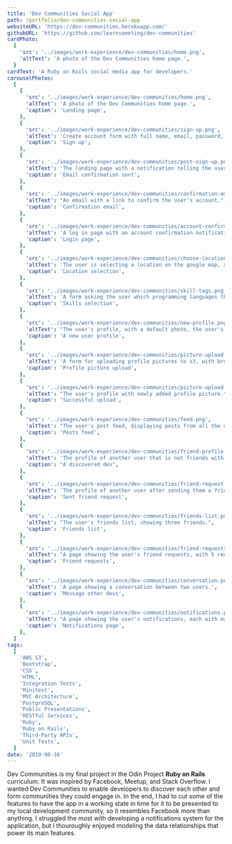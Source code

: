 ```yaml
---
title: 'Dev Communities Social App'
path: /portfolio/dev-communities-social-app
websiteURL: 'https://dev-communities.herokuapp.com/'
githubURL: 'https://github.com/learnsometing/dev-communities'
cardPhoto:
  {
    'src': '../images/work-experience/dev-communities/home.png',
    'altText': 'A photo of the Dev Communities home page.',
  }
cardText: 'A Ruby on Rails social media app for developers.'
carouselPhotos:
  [
    {
      'src': '../images/work-experience/dev-communities/home.png',
      'altText': 'A photo of the Dev Communities home page.',
      'caption': 'Landing page',
    },
    {
      'src': '../images/work-experience/dev-communities/sign-up.png',
      'altText': 'Create account form with full name, email, password, and password confirmation fields.',
      'caption': 'Sign up',
    },
    {
      'src': '../images/work-experience/dev-communities/post-sign-up.png',
      'altText': 'The landing page with a notification telling the user to check their email for a confirmation link.',
      'caption': 'Email confirmation sent',
    },
    {
      'src': '../images/work-experience/dev-communities/confirmation-email.png',
      'altText': "An email with a link to confirm the user's account.",
      'caption': 'Confirmation email',
    },
    {
      'src': '../images/work-experience/dev-communities/account-confirmation.png',
      'altText': 'A log in page with an account confirmation notification and a form with email and password fields.',
      'caption': 'Login page',
    },
    {
      'src': '../images/work-experience/dev-communities/choose-location.png',
      'altText': 'The user is selecting a location on the google map, and a pop up is asking the user to confirm their location.',
      'caption': 'Location selection',
    },
    {
      'src': '../images/work-experience/dev-communities/skill-tags.png',
      'altText': 'A form asking the user which programming languages they use, which can be chosen via a multi select search.',
      'caption': 'Skills selection',
    },
    {
      'src': '../images/work-experience/dev-communities/new-profile.png',
      'altText': "The user's profile, with a default photo, the user's name, a tag cloud of the user's skills, the user's location, a link to the user's friends list, and a form for making posts.",
      'caption': 'A new user profile',
    },
    {
      'src': '../images/work-experience/dev-communities/picture-upload.png',
      'altText': 'A form for uploading profile pictures to s3, with browse, upload, and cancel buttons.',
      'caption': 'Profile picture upload',
    },
    {
      'src': '../images/work-experience/dev-communities/picture-upload-confirmation.png',
      'altText': "The user's profile with newly added profile picture.",
      'caption': 'Successful upload',
    },
    {
      'src': '../images/work-experience/dev-communities/feed.png',
      'altText': "The user's post feed, displaying posts from all the user's friends.",
      'caption': 'Posts feed',
    },
    {
      'src': '../images/work-experience/dev-communities/friend-profile.png',
      'altText': 'The profile of another user that is not friends with the logged in user with message and friend request buttons.',
      'caption': "A discovered dev",
    },
    {
      'src': '../images/work-experience/dev-communities/friend-request.png',
      'altText': 'The profile of another user after sending them a friend request',
      'caption': 'Sent friend request',
    },
    {
      'src': '../images/work-experience/dev-communities/friends-list.png',
      'altText': "The user's friends list, showing three friends.",
      'caption': 'Friends list',
    },
    {
      'src': '../images/work-experience/dev-communities/friend-requests.png',
      'altText': "A page showing the user's friend requests, with 5 requests pending.",
      'caption': 'Friend requests',
    },
    {
      'src': '../images/work-experience/dev-communities/conversation.png',
      'altText': 'A page showing a conversation between two users.',
      'caption': 'Message other devs',
    },
    {
      'src': '../images/work-experience/dev-communities/notifications.png',
      'altText': "A page showing the user's notifications, each with mark as read button.",
      'caption': 'Notifications page',
    },
  ]
tags:
  [
    'AWS S3',
    'Bootstrap',
    'CSS',
    'HTML',
    'Integration Tests',
    'Minitest',
    'MVC Architecture',
    'PostgreSQL',
    'Public Presentations',
    'RESTful Services',
    'Ruby',
    'Ruby on Rails',
    'Third-Party APIs',
    'Unit Tests',
  ]
date: '2019-08-16'
---
```


<Grid item>
  <Typography variant={'body1'} gutterBottom>
    Dev Communities is my final project in the Odin Project <strong>Ruby on Rails</strong> curriculum.
    It was inspired by Facebook, Meetup, and Stack Overflow.
  </Typography>
</Grid>
<Grid item>
  <Typography variant={'body1'} gutterBottom>
    I wanted Dev Communities to enable developers to discover each other and form 
    communities they could engage in. In the end, I had to cut some of the features 
    to have the app in a working state in time for it to be presented to my local 
    development community, so it resembles Facebook more than anything.
  </Typography>
</Grid>
<Grid item>
  <Typography variant={'body1'} gutterBottom>
    I struggled the most with developing
    a notifications system for the application, but I thouroughly enjoyed
    modeling the data relationships that power its main features.
  </Typography> 
</Grid>

  

